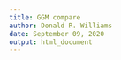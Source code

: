 ```yaml
---
title: GGM compare
author: Donald R. Williams
date: September 09, 2020
output: html_document
---
```

